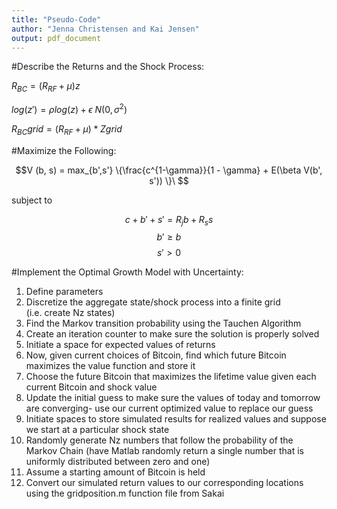 ```yaml
---
title: "Pseudo-Code"
author: "Jenna Christensen and Kai Jensen"
output: pdf_document
---
```


#Describe the Returns and the Shock Process:

$R_{BC} = (R_{RF} + \mu)z$

$log(z') = \rho log(z) + \epsilon ~ N(0, \sigma^2)$

$R_{BC}grid = (R_{RF} + \mu)*Zgrid$

#Maximize the Following:

$$V (b, s) = max_{b',s'} \{\frac{c^{1-\gamma}}{1 - \gamma} + E(\beta V(b', s')) \}\ $$

subject to

$$c + b' + s' = R_jb + R_ss$$
$$b' \geq b$$
$$s' > 0$$

#Implement the Optimal Growth Model with Uncertainty: 

1) Define parameters
2) Discretize the aggregate state/shock process into a finite grid (i.e. create Nz states)
3) Find the Markov transition probability using the Tauchen Algorithm 
4) Create an iteration counter to make sure the solution is properly solved 
5) Initiate a space for expected values of returns 
6) Now, given current choices of Bitcoin, find which future Bitcoin maximizes the value function and store it 
7) Choose the future Bitcoin that maximizes the lifetime value given each current Bitcoin and shock value
8) Update the initial guess to make sure the values of today and tomorrow are converging- use our current optimized value to replace our guess
9) Initiate spaces to store simulated results for realized values and suppose we start at a particular shock state
10) Randomly generate Nz numbers that follow the probability of the Markov Chain (have Matlab randomly return a single number that is uniformly distributed between zero and one)
11) Assume a starting amount of Bitcoin is held
12) Convert our simulated return values to our corresponding locations using the gridposition.m function file from Sakai
